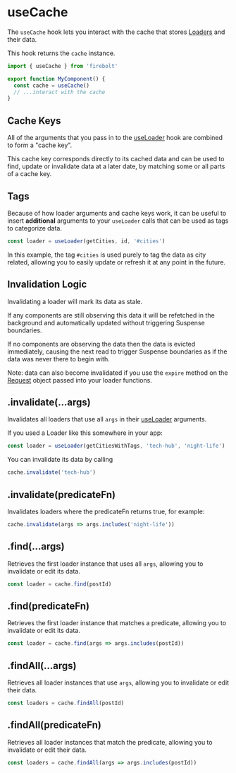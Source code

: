 <Metadata
  title='Reference: useCache'
  description='API Reference for the useCache hook in Firebolt.'
/>

# useCache

The `useCache` hook lets you interact with the cache that stores [Loaders](/docs/loaders) and their data.

This hook returns the `cache` instance.

```jsx
import { useCache } from 'firebolt'

export function MyComponent() {
  const cache = useCache()
  // ...interact with the cache
}
```

## Cache Keys

All of the arguments that you pass in to the [useLoader](/docs/ref/useLoader) hook are combined to form a "cache key".

This cache key corresponds directly to its cached data and can be used to find, update or invalidate data at a later date, by matching some or all parts of a cache key.

## Tags

Because of how loader arguments and cache keys work, it can be useful to insert **additional** arguments to your `useLoader` calls that can be used as tags to categorize data.

```jsx
const loader = useLoader(getCities, id, '#cities')
```

In this example, the tag `#cities` is used purely to tag the data as city related, allowing you to easily update or refresh it at any point in the future.

## Invalidation Logic

Invalidating a loader will mark its data as stale.

If any components are still observing this data it will be refetched in the background and automatically updated without triggering Suspense boundaries.

If no components are observing the data then the data is evicted immediately, causing the next read to trigger Suspense boundaries as if the data was never there to begin with.

Note: data can also become invalidated if you use the `expire` method on the [Request](/docs/ref/request) object passed into your loader functions.

## .invalidate(...args)

Invalidates all loaders that use all `args` in their [useLoader](/docs/ref/useLoader) arguments.

If you used a Loader like this somewhere in your app:

```jsx
const loader = useLoader(getCitiesWithTags, 'tech-hub', 'night-life')
```

You can invalidate its data by calling

```jsx
cache.invalidate('tech-hub')
```

## .invalidate(predicateFn)

Invalidates loaders where the predicateFn returns true, for example:

```jsx
cache.invalidate(args => args.includes('night-life'))
```

## .find(...args)

Retrieves the first loader instance that uses all `args`, allowing you to invalidate or edit its data.

```jsx
const loader = cache.find(postId)
```

## .find(predicateFn)

Retrieves the first loader instance that matches a predicate, allowing you to invalidate or edit its data.

```jsx
const loader = cache.find(args => args.includes(postId))
```

## .findAll(...args)

Retrieves all loader instances that use `args`, allowing you to invalidate or edit their data.

```jsx
const loaders = cache.findAll(postId)
```

## .findAll(predicateFn)

Retrieves all loader instances that match the predicate, allowing you to invalidate or edit their data.

```jsx
const loaders = cache.findAll(args => args.includes(postId))
```
